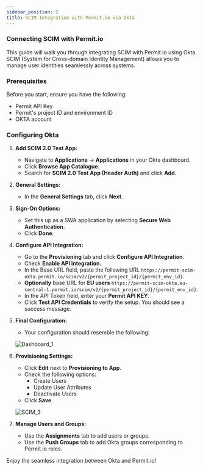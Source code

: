 ```yaml
---
sidebar_position: 2
title: SCIM Integration with Permit.io via Okta
---
```


### Connecting SCIM with Permit.io

This guide will walk you through integrating SCIM with Permit.io using Okta. SCIM (System for Cross-domain Identity Management) allows you to manage user identities seamlessly across systems. 

### Prerequisites

Before you start, ensure you have the following:

- Permit API Key
- Permit's project ID and environment ID
- OKTA account

### Configuring Okta

1. **Add SCIM 2.0 Test App:**
    - Navigate to **Applications** -> **Applications** in your Okta dashboard.
    - Click **Browse App Catalogue**.
    - Search for **SCIM 2.0 Test App (Header Auth)** and click **Add**.

2. **General Settings:**
    - In the **General Settings** tab, click **Next**.

3. **Sign-On Options:**
    - Set this up as a SWA application by selecting **Secure Web Authentication**.
    - Click **Done**.

4. **Configure API Integration:**
    - Go to the **Provisioning** tab and click **Configure API Integration**.
    - Check **Enable API integration**.
    - In the Base URL field, paste the following URL `https://permit-scim-okta.permit.io/scim/v2/{permit_project_id}/{permit_env_id}`.
    - **Optionally** base URL for **EU users** `https://permit-scim-okta.eu-central-1.permit.io/scim/v2/{permit_project_id}/{permit_env_id}`.
    - In the API Token field, enter your **Permit API KEY**.
    - Click **Test API Credentials** to verify the setup. You should see a success message.

5. **Final Configuration:**
    - Your configuration should resemble the following:

    ![Dashboard_1](/img/integrations/scim-okta/dashboard-1.jpeg)

6. **Provisioning Settings:**
    - Click **Edit** next to **Provisioning to App**.
    - Check the following options:
        - Create Users
        - Update User Attributes
        - Deactivate Users
    - Click **Save**.

    ![SCIM_3](https://i.imgur.com/KRZCbiw.png)

7. **Manage Users and Groups:**
    - Use the **Assignments** tab to add users or groups.
    - Use the **Push Groups** tab to add Okta groups corresponding to Permit.io roles.

Enjoy the seamless integration between Okta and Permit.io!
